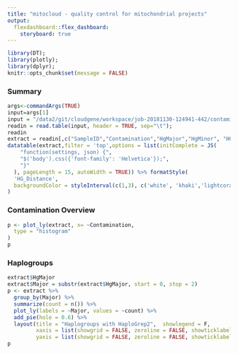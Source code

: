 ```yaml
---
title: "mitocloud - quality control for mitochondrial projects"
output: 
  flexdashboard::flex_dashboard:
    storyboard: true
---
```


```r
library(DT);
library(plotly);
library(dplyr);
knitr::opts_chunk$set(message = FALSE)
```

### Summary

```r

args<-commandArgs(TRUE)
input=args[1]
input = "/data2/git/cloudgene/workspace/job-20181130-124941-442/contaminationReport/contaminationReport"
readin = read.table(input, header = TRUE, sep="\t");
readin
extract = readin[,c("SampleID","Contamination","HgMajor","HgMinor", "HG_Distance")]
datatable(extract,filter = 'top',options = list(initComplete = JS(
    "function(settings, json) {",
    "$('body').css({'font-family': 'Helvetica'});",
    "}"
  ), pageLength = 15, autoWidth = TRUE)) %>% formatStyle(
  'HG_Distance',
  backgroundColor = styleInterval(c(1,3), c('white', 'khaki','lightcoral'))
)
```

### Contamination Overview

```r
p <- plot_ly(extract, x= ~Contamination, 
  type = "histogram"
)
p
```

### Haplogroups

```r
extract$HgMajor
extract$Major = substr(extract$HgMajor, start = 0, stop = 2)
p <- extract %>%
  group_by(Major) %>%
  summarize(count = n()) %>%
  plot_ly(labels = ~Major, values = ~count) %>%
  add_pie(hole = 0.6) %>%
  layout(title = "Haplogroups with HaploGrep2",  showlegend = F,
         xaxis = list(showgrid = FALSE, zeroline = FALSE, showticklabels = FALSE),
         yaxis = list(showgrid = FALSE, zeroline = FALSE, showticklabels = FALSE))
p

```
